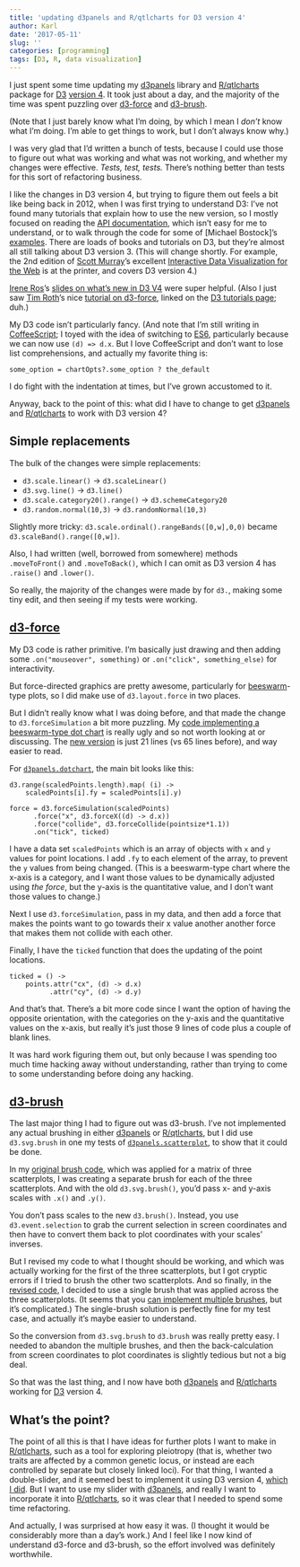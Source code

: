 ```yaml
---
title: 'updating d3panels and R/qtlcharts for D3 version 4'
author: Karl
date: '2017-05-11'
slug: ''
categories: [programming]
tags: [D3, R, data visualization]
---
```


I just spent some time updating my
[d3panels](http://kbroman.org/d3panels) library and
[R/qtlcharts](http://kbroman.org/qtlcharts) package for
[D3](https://d3js.org) [version
4](https://github.com/d3/d3/blob/master/API.md). It took just about a
day, and the majority of the time was spent puzzling over
[d3-force](https://github.com/d3/d3/blob/master/API.md#forces-d3-force)
and
[d3-brush](https://github.com/d3/d3/blob/master/API.md#brushes-d3-brush).

(Note that I just barely know what I'm doing, by which I mean I _don't_
know what I'm doing. I'm able to get things to work, but I don't
always know why.)

I was very glad that I'd written a bunch of tests, because I could use
those to figure out what was working and what was not working, and
whether my changes were effective. _Tests, test, tests._ There's
nothing better than tests for this sort of refactoring business.

I like the changes in D3 version 4, but trying to figure them out
feels a bit like being back in 2012, when I was first trying to
understand D3: I've not found many tutorials that explain how to use
the new version, so I mostly focused on reading the [API
documentation](https://github.com/d3/d3/blob/master/API.md), which
isn't easy for me to understand, or to walk through the code for some
of [Michael Bostock]'s [examples](https://bl.ocks.org/mbostock). There
are loads of books and tutorials on D3, but they're almost all still
talking about D3 version 3. (This will change shortly. For example,
the 2nd edition of [Scott Murray](http://alignedleft.com/)'s
excellent [Interactive Data Visualization for the
Web](http://shop.oreilly.com/product/0636920037316.do) is at the
printer, and covers D3 version 4.)

[Irene Ros](http://www.ireneros.com/)'s [slides on what's new in D3
V4](https://iros.github.io/d3-v4-whats-new/#1) were super helpful.
(Also I just saw [Tim Roth](http://www.puzzlr.org/sample-page/)'s
nice [tutorial on
d3-force](http://www.puzzlr.org/force-graphs-with-d3/), linked on the
[D3 tutorials page](https://github.com/d3/d3/wiki/Tutorials); duh.)


My D3 code isn't particularly fancy. (And note that I'm still writing
in [CoffeeScript](http://coffeescript.org); I toyed with the idea of
switching to [ES6](https://www.ecma-international.org/ecma-262/6.0/),
particularly because we can now use `(d) => d.x`.
But I love CoffeeScript and don't want to lose list comprehensions,
and actually my favorite thing is:

```
some_option = chartOpts?.some_option ? the_default
```

I do fight with the indentation at times, but I've grown accustomed to
it.

Anyway, back to the point of this: what did I have to change to get
[d3panels](http://kbroman.org/d3panels) and
[R/qtlcharts](https://kbroman.org/qtlcharts) to work with D3 version
4?

## Simple replacements

The bulk of the changes were simple replacements:

- `d3.scale.linear()` →  `d3.scaleLinear()`
- `d3.svg.line()` → `d3.line()`
- `d3.scale.category20().range()` → `d3.schemeCategory20`
- `d3.random.normal(10,3)` → `d3.randomNormal(10,3)`

Slightly more tricky:
`d3.scale.ordinal().rangeBands([0,w],0,0)` became
`d3.scaleBand().range([0,w])`.

Also, I had written (well, borrowed from somewhere) methods
`.moveToFront()` and `.moveToBack()`, which I can omit as D3 version 4
has `.raise()` and `.lower()`.

So really, the majority of the changes were made by for `d3.`,
making some tiny edit, and then seeing if my tests were working.

## [d3-force](https://github.com/d3/d3/blob/master/API.md#forces-d3-force)

My D3 code is rather primitive. I'm basically just drawing and then
adding some `.on("mouseover", something)` or `.on("click",
something_else)` for interactivity.

But force-directed graphics are pretty awesome, particularly for
[beeswarm](http://www.cbs.dtu.dk/~eklund/beeswarm/)-type plots, so I
did make use of `d3.layout.force` in two places.

But I didn't really know what I was doing before, and that made the
change to `d3.forceSimulation` a bit more puzzling. My [code
implementing a beeswarm-type dot
chart](https://github.com/kbroman/d3panels/blob/1.1.4/src/dotchart.coffee#L181-L246)
is really ugly and so not worth looking at or discussing. The [new
version](https://github.com/kbroman/d3panels/blob/master/src/dotchart.coffee#L181-L201)
is just 21 lines (vs 65 lines before), and way easier to read.

For
[`d3panels.dotchart`](http://kbroman.org/d3panels/assets/test/dotchart/),
the main bit looks like this:

```
d3.range(scaledPoints.length).map( (i) ->
    scaledPoints[i].fy = scaledPoints[i].y)

force = d3.forceSimulation(scaledPoints)
      .force("x", d3.forceX((d) -> d.x))
      .force("collide", d3.forceCollide(pointsize*1.1))
      .on("tick", ticked)
```

I have a data set `scaledPoints` which is an array of objects with `x` and `y` values for
point locations. I add `.fy` to each element of the array, to prevent the
`y` values from being changed. (This is a beeswarm-type chart
where the x-axis is a category, and I want those values to be
dynamically adjusted using _the force_, but the y-axis is the
quantitative value, and I don't want those values to change.)

Next I use `d3.forceSimulation`, pass in my data, and then add a force
that makes the points want to go towards their x value another another
force that makes them not collide with each other.

Finally, I have the `ticked` function that does the updating of the
point locations.

```
ticked = () ->
    points.attr("cx", (d) -> d.x)
          .attr("cy", (d) -> d.y)
```

And that's that. There's a bit more code since I want the option of
having the opposite orientation, with the categories on the y-axis and
the quantitative values on the x-axis, but really it's just those 9
lines of code plus a couple of blank lines.

It was hard work figuring them out, but only because I was spending
too much time hacking away without understanding, rather than trying
to come to some understanding before doing any hacking.

## [d3-brush](https://github.com/d3/d3/blob/master/API.md#brushes-d3-brush)

The last major thing I had to figure out was d3-brush. I've not
implemented any actual brushing in either
[d3panels](http://kbroman.org/d3panels) or
[R/qtlcharts](http://kbroman.org/qtlcharts), but I did use
`d3.svg.brush` in one my tests of
[`d3panels.scatterplot`](http://kbroman.org/d3panels/assets/test/scatterplot/),
to show that it could be done.

In my [original brush
code](https://github.com/kbroman/d3panels/blob/1.1.4/test/scatterplot/test_scatterplot.coffee#L66-L99),
which was applied for a matrix of three scatterplots, I was creating a
separate brush for each of the three scatterplots. And with the old
`d3.svg.brush()`, you'd pass x- and y-axis scales with `.x()` and
`.y()`.

You don't pass scales to the new `d3.brush()`. Instead, you use
`d3.event.selection` to grab the current selection in screen
coordinates and then have to convert them back to plot coordinates
with your scales' inverses.

But I revised my code to what I thought should be working, and which
was actually working for the first of the three scatterplots, but I
got cryptic errors if I tried to brush the other two scatterplots.
And so finally, in the [revised
code](https://github.com/kbroman/d3panels/blob/master/test/scatterplot/test_scatterplot.coffee#L66-L102),
I decided to use a single brush that was applied across the three
scatterplots. (It seems that you [can implement multiple
brushes](http://bl.ocks.org/ludwigschubert/0236fa8594c4b02711b2606a8f95f605),
but it's complicated.) The single-brush solution is perfectly fine for
my test case, and actually it's maybe easier to understand.

So the conversion from `d3.svg.brush` to `d3.brush` was really pretty
easy. I needed to abandon the multiple brushes, and then the
back-calculation from screen coordinates to plot coordinates is
slightly tedious but not a big deal.

So that was the last thing, and I now have both [d3panels](http://kbroman.org/d3panels) and
[R/qtlcharts](http://kbroman.org/qtlcharts) working for
[D3](https://d3js.org) version 4.

## What's the point?

The point of all this is that I have ideas for further plots I want to
make in [R/qtlcharts](http://kbroman.org/qtlcharts), such as a tool
for exploring pleiotropy (that is, whether two traits are affected by
a common genetic locus, or instead are each controlled by separate but
closely linked loci). For that thing, I wanted a double-slider, and it
seemed best to implement it using D3 version 4, [which I
did](https://www.biostat.wisc.edu/~kbroman/D3/d3doubleslider/). But I
want to use my slider with [d3panels](http://kbroman.org/d3panels), and
really I want to incorporate it into
[R/qtlcharts](http://kbroman.org/qtlcharts), so it was clear that I
needed to spend some time refactoring.

And actually, I was surprised at how easy it was. (I thought it would
be considerably more than a day's work.)
And I feel like I now kind of understand d3-force and d3-brush, so the
effort involved was definitely worthwhile.
